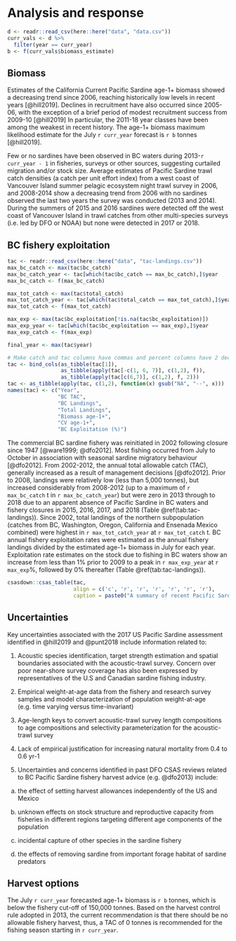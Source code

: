 # Analysis and response

```r
d <- readr::read_csv(here::here("data", "data.csv"))
curr_vals <- d %>% 
  filter(year == curr_year)
b <- f(curr_vals$biomass_estimate)
```

## Biomass

Estimates of the California Current Pacific Sardine age-1+ biomass showed a decreasing trend since 2006, reaching historically low levels in recent years [@hill2019]. Declines in recruitment have also occurred since 2005-06, with the exception of a brief period of modest recruitment success from 2009-10 [@hill2019] In particular, the 2011-18 year classes have been among the weakest in recent history. The age-1+ biomass maximum likelihood estimate for the July `r curr_year` forecast is `r b` tonnes [@hill2019].

Few or no sardines have been observed in BC waters during 2013-`r curr_year - 1` in fisheries, surveys or other sources, suggesting curtailed migration and/or stock size. Average estimates of Pacific Sardine trawl catch densities (a catch per unit effort index) from a west coast of Vancouver Island summer pelagic ecosystem night trawl survey in 2006, and 2008-2014 show a decreasing trend from 2006 with no sardines observed the last two years the survey was conducted (2013 and 2014). During the summers of 2015 and 2016 sardines were detected off the west coast of Vancouver Island in trawl catches from other multi-species surveys (i.e. led by DFO or NOAA) but none were detected in 2017 or 2018.

## BC fishery exploitation

```r
tac <- readr::read_csv(here::here("data", "tac-landings.csv"))
max_bc_catch <- max(tac$bc_catch)
max_bc_catch_year <- tac[which(tac$bc_catch == max_bc_catch),]$year
max_bc_catch <- f(max_bc_catch)

max_tot_catch <- max(tac$total_catch)
max_tot_catch_year <- tac[which(tac$total_catch == max_tot_catch),]$year
max_tot_catch <- f(max_tot_catch)

max_exp <- max(tac$bc_exploitation[!is.na(tac$bc_exploitation)])
max_exp_year <- tac[which(tac$bc_exploitation == max_exp),]$year
max_exp_catch <- f(max_exp)

final_year <- max(tac$year)

# Make catch and tac columns have commas and percent columns have 2 decimal places
tac <- bind_cols(as_tibble(tac[1]),
                 as_tibble(apply(tac[-c(1, 6, 7)], c(1,2), f)),
                 as_tibble(apply(tac[c(6,7)], c(1,2), f, 2)))
tac <- as_tibble(apply(tac, c(1,2), function(x) gsub("NA", "--", x)))
names(tac) <- c("Year",
                "BC TAC",
                "BC Landings",
                "Total Landings",
                "Biomass age-1+",
                "CV age-1+",
                "BC Exploitation (%)")
```

The commercial BC sardine fishery was reinitiated in 2002 following closure since 1947 [@ware1999; @dfo2012]. Most fishing occurred from July to October in association with seasonal sardine migratory behaviour [@dfo2012]. From 2002-2012, the annual total allowable catch (TAC), generally increased as a result of management decisions [@dfo2012]. Prior to 2008, landings were relatively low (less than 5,000 tonnes), but increased considerably from 2008-2012 (up to a maximum of `r max_bc_catch` t in `r max_bc_catch_year`) but were zero in 2013 through to 2018 due to an apparent absence of Pacific Sardine in BC waters and fishery closures in 2015, 2016, 2017, and 2018 (Table \@ref(tab:tac-landings)). Since 2002, total landings of the northern subpopulation
(catches from BC, Washington, Oregon, California and Ensenada Mexico combined) were
highest in `r max_tot_catch_year` at `r max_tot_catch` t. BC annual fishery exploitation rates were estimated as the annual fishery landings divided by the estimated age-1+ biomass in July for each year. Exploitation rate estimates on the stock due to fishing in BC waters show an increase from less than 1% prior to 2009 to a peak in `r max_exp_year` at `r max_exp`%, followed by 0% thereafter (Table \@ref(tab:tac-landings)).

```r
csasdown::csas_table(tac,
                     align = c('c', 'r', 'r', 'r', 'r', 'r', 'r'),
                     caption = paste0("A summary of recent Pacific Sardine fishery BC TAC, BC landings and total landings of the northern subpopulation for the west coast of North America (BC, Washington, Oregon, California and Ensenada Mexico). Also shown are [@hill2019] estimates of July age-1+ population biomass, coefficients of variation on biomass, and BC exploitation. Total landings for 2002-2005 are from @hill2016 and total landings for 2006-", final_year, " are from @hill2019. The", final_year, " total landings are preliminary. TAC, landings, and biomass values are in metric tonnes."))
```

## Uncertainties

Key uncertainties associated with the 2017 US Pacific Sardine assessment identified in @hill2019 and @punt2018 include information related to:

1. Acoustic species identification, target strength estimation and spatial boundaries associated with the acoustic-trawl survey. Concern over poor near-shore survey coverage has also been expressed by representatives of the U.S and Canadian sardine fishing industry.

2. Empirical weight-at-age data from the fishery and research survey samples and model
characterization of population weight-at-age (e.g. time varying versus time-invariant)

3. Age-length keys to convert acoustic-trawl survey length compositions to age compositions and selectivity parameterization for the acoustic-trawl survey

4. Lack of empirical justification for increasing natural mortality from 0.4 to 0.6 yr-1

5. Uncertainties and concerns identified in past DFO CSAS reviews related to BC Pacific Sardine fishery harvest advice (e.g. @dfo2013) include:

  a. the effect of setting harvest allowances independently of the US and Mexico
  
  b. unknown effects on stock structure and reproductive capacity from fisheries in different regions targeting different age components of the population
  
  c. incidental capture of other species in the sardine fishery
  
  d. the effects of removing sardine from important forage habitat of sardine predators
  
## Harvest options

The July `r curr_year` forecasted age-1+ biomass is `r b` tonnes, which is below the fishery cut-off of 150,000 tonnes. Based on the harvest control rule adopted in 2013, the current recommendation is that there should be no allowable fishery harvest, thus, a TAC of 0 tonnes is recommended for the fishing season starting in `r curr_year`.

